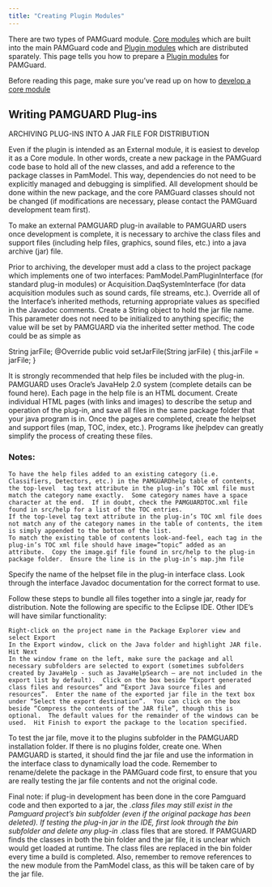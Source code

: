 ```yaml
---
title: "Creating Plugin Modules"
---
```


There are two types of PAMGuard module. [Core modules](coremodules.html) which are built into the main PAMGuard code and [Plugin modules](pluginmodules.html) which are distributed sparately. This page tells you how to prepare a [Plugin modules](pluginmodules.html) for PAMGuard.

Before reading this page, make sure you've read up on how to [develop a core module](devmodules.html)

## Writing PAMGUARD Plug-ins

ARCHIVING PLUG-INS INTO A JAR FILE FOR DISTRIBUTION

Even if the plugin is intended as an External module, it is easiest to develop it as a Core module. In other words, create a new package in the PAMGuard code base to hold all of the new classes, and add a reference to the package classes in PamModel. This way, dependencies do not need to be explicitly managed and debugging is simplified. All development should be done within the new package, and the core PAMGuard classes should not be changed (if modifications are necessary, please contact the PAMGuard development team first).

To make an external PAMGUARD plug-in available to PAMGUARD users once development is complete, it is necessary to archive the class files and support files (including help files, graphics, sound files, etc.) into a java archive (jar) file.

Prior to archiving, the developer must add a class to the project package which implements one of two interfaces: PamModel.PamPluginInterface (for standard plug-in modules) or Acquisition.DaqSystemInterface (for data acquisition modules such as sound cards, file streams, etc.). Override all of the Interface’s inherited methods, returning appropriate values as specified in the Javadoc comments. Create a String object to hold the jar file name. This parameter does not need to be initialized to anything specific; the value will be set by PAMGUARD via the inherited setter method. The code could be as simple as

String jarFile; @Override public void setJarFile(String jarFile) { this.jarFile = jarFile; }

It is strongly recommended that help files be included with the plug-in. PAMGUARD uses Oracle’s JavaHelp 2.0 system (complete details can be found here). Each page in the help file is an HTML document. Create individual HTML pages (with links and images) to describe the setup and operation of the plug-in, and save all files in the same package folder that your java program is in. Once the pages are completed, create the helpset and support files (map, TOC, index, etc.). Programs like jhelpdev can greatly simplify the process of creating these files.

### Notes:

```         
To have the help files added to an existing category (i.e. Classifiers, Detectors, etc.) in the PAMGUARDhelp table of contents, the top-level  tag text attribute in the plug-in’s TOC xml file must match the category name exactly.  Some category names have a space character at the end.  If in doubt, check the PAMGUARDTOC.xml file found in src/help for a list of the TOC entries.
If the top-level tag text attribute in the plug-in’s TOC xml file does not match any of the category names in the table of contents, the item is simply appended to the bottom of the list.
To match the existing table of contents look-and-feel, each tag in the plug-in’s TOC xml file should have image=”topic” added as an attribute.  Copy the image.gif file found in src/help to the plug-in package folder.  Ensure the line is in the plug-in’s map.jhm file
```

Specify the name of the helpset file in the plug-in interface class. Look through the interface Javadoc documentation for the correct format to use.

Follow these steps to bundle all files together into a single jar, ready for distribution. Note the following are specific to the Eclipse IDE. Other IDE’s will have similar functionality:

```         
Right-click on the project name in the Package Explorer view and select Export
In the Export window, click on the Java folder and highlight JAR file.  Hit Next
In the window frame on the left, make sure the package and all necessary subfolders are selected to export (sometimes subfolders created by JavaHelp - such as JavaHelpSearch – are not included in the export list by default).  Click on the box beside “Export generated class files and resources” and “Export Java source files and resources”.  Enter the name of the exported jar file in the text box under “Select the export destination”.  You can click on the box beside “Compress the contents of the JAR file”, though this is optional.  The default values for the remainder of the windows can be used.  Hit Finish to export the package to the location specified.
```

To test the jar file, move it to the plugins subfolder in the PAMGUARD installation folder. If there is no plugins folder, create one. When PAMGUARD is started, it should find the jar file and use the information in the interface class to dynamically load the code. Remember to rename/delete the package in the PAMGuard code first, to ensure that you are really testing the jar file contents and not the original code.

Final note: if plug-in development has been done in the core Pamguard code and then exported to a jar, the *.class files may still exist in the Pamguard project’s bin subfolder (even if the original package has been deleted). If testing the plug-in jar in the IDE, first look through the bin subfolder and delete any plug-in* .class files that are stored. If PAMGUARD finds the classes in both the bin folder and the jar file, it is unclear which would get loaded at runtime. The class files are replaced in the bin folder every time a build is completed. Also, remember to remove references to the new module from the PamModel class, as this will be taken care of by the jar file.
